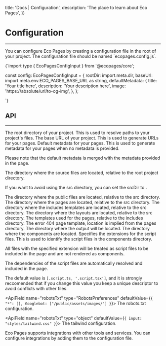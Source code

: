 

  title: 'Docs | Configuration',
  description: 'The place to learn about Eco Pages',
})

# Configuration
---

You can configure Eco Pages by creating a configuration file in the root of your project. The configuration file should be named \`ecopages.config.js\`.

<CodeBlock lang='typescript'>
{`import type { EcoPagesConfigInput } from '@ecopages/core';

const config: EcoPagesConfigInput = {
  rootDir: import.meta.dir,
    baseUrl: import.meta.env.ECO_PAGES_BASE_URL as string,
  defaultMetadata: {
    title: 'Your title here',
    description: 'Your description here',
    image: 'https://absolute/url/to-og-img',
  },
};

`}
</CodeBlock>

## API
---

<ApiField name="rootDir" mandatory defaultValue="." type="string">
The root directory of your project. This is used to resolve paths to your project's files.
</ApiField>

<ApiField name="baseUrl" mandatory type="string">
The base URL of your project. This is used to generate URLs for your pages.
</ApiField>

<ApiField name="defaultMetadata" type="PageMetadataProps">
Default metadata for your pages. This is used to generate metadata for your pages when no metadata is provided.

Please note that the default metadata is merged with the metadata provided in the page.
</ApiField>

<ApiField name="srcDir" type="string" defaultValue="src">
The directory where the source files are located, relative to the root project directory.

If you want to avoid using the src directory, you can set the srcDir to `.`
</ApiField>

<ApiField name="public" type="string" defaultValue="public">
The directory where the public files are located, relative to the src directory.
</ApiField>

<ApiField name="pages" type="string" defaultValue="pages">
The directory where the pages are located, relative to the src directory.
</ApiField>

<ApiField name="includes" type="string" defaultValue="includes">
The directory where the includes templates are located, relative to the src directory.
</ApiField>

<ApiField name="layouts" type="string" defaultValue="layouts">
The directory where the layouts are located, relative to the src directory.
</ApiField>

<ApiField name="includesTemplates" type="IncludesTemplates" defaultValue="{head: 'head.kita.tsx', html: 'html.kita.tsx', seo: 'seo.kita.tsx'}">
The templates used for the pages, relative to the includes directory.
</ApiField>

<ApiField name="error404Template" type="string" defaultValue="404.kita.tsx">
The error 404 page template, location is implied from the pages directory.
</ApiField>

<ApiField name="dist" type="string" defaultValue=".eco">
The directory where the output will be located.
</ApiField>

<ApiField name="components" type="string" defaultValue="components">
The directory where the components are located.
</ApiField>

<ApiField name="scriptsExtensions" type="string[]" defaultValue="[.script.ts, '.script.tsx']">
Specifies the extensions for the script files. This is used to identify the script files in the components directory.

All files with the specified extension will be treated as script files to be included in the page and are not rendered as components.

The dependencies of the script files are automatically resolved and included in the page.

The default value is `[.script.ts, '.script.tsx']`, and it is strongly reccomended that if you change this value you keep a unique descriptor to avoid conflicts with other files.
</ApiField>

<ApiField name="robotsTxt" type="RobotsPreferences" defaultValue={`{ "*": [], Googlebot: ["/public/assets/images/"] }`}>
The robots.txt configuration.
</ApiField>

<ApiField name="robotsTxt" type="object" defaultValue={`{ input: "styles/tailwind.css" }`}>
The tailwind configuration.
</ApiField>

<ApiField name="integrations" type="IntegrationConfig" defaultValue="[kita,lit]">
Eco Pages supports integrations with other tools and services. You can configure integrations by adding them to the configuration file.
</ApiField>


